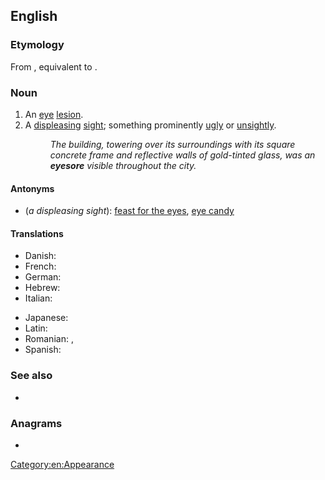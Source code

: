 ==English==

===Etymology===
From {{etyl|enm|en}} {{m|enm|eiesor}}, equivalent to {{compound|eye|sore|lang=en}}.

===Noun===
{{en-noun}}

# An [[eye]] [[lesion]].
# A [[displeasing]] [[sight]]; something prominently [[ugly]] or [[unsightly]].
#: ''The building, towering over its surroundings with its square concrete frame and reflective walls of gold-tinted glass, was an '''eyesore''' visible throughout the city.''

====Antonyms====
* (''a displeasing sight''): [[feast for the eyes]], [[eye candy]]

====Translations====
{{trans-top|a displeasing sight}}
* Danish: {{t|da|øjebæ|c}} {{qualifier|building}}
* French: {{t+|fr|horreur|f}}
* German: {{t+|de|Schandfleck|m}}
* Hebrew: {{t|he|מחזה לא נעים|sc=Hebr}}
* Italian: {{t|it|pugno in un occhio}}
{{trans-mid}}
* Japanese: {{t|ja|目障り|tr=mezawari|sc=Jpan}}
* Latin: {{t|la|res odiosa|f}}
* Romanian: {{t|ro|oroare vizuală|f}}, {{t|ro|dezgust vizual|n}}
* Spanish: {{t|es|esperpento|m}}
{{trans-bottom}}

===See also===
* {{l|en|earsore}}

===Anagrams===
* {{anagrams|en|Eeyores}}

[[Category:en:Appearance]]